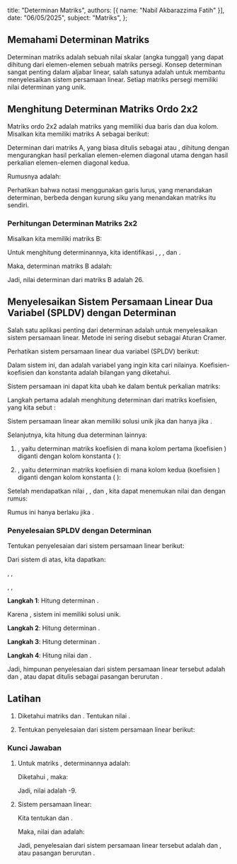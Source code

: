   title: "Determinan Matriks",
  authors: [{ name: "Nabil Akbarazzima Fatih" }],
  date: "06/05/2025",
  subject: "Matriks",
};

## Memahami Determinan Matriks

Determinan matriks adalah sebuah nilai skalar (angka tunggal) yang dapat dihitung dari elemen-elemen sebuah matriks persegi. Konsep determinan sangat penting dalam aljabar linear, salah satunya adalah untuk membantu menyelesaikan sistem persamaan linear. Setiap matriks persegi memiliki nilai determinan yang unik.

## Menghitung Determinan Matriks Ordo 2x2

Matriks ordo 2x2 adalah matriks yang memiliki dua baris dan dua kolom. Misalkan kita memiliki matriks A sebagai berikut:

<BlockMath math="A = \begin{bmatrix} a & b \\ c & d \end{bmatrix}" />

Determinan dari matriks A, yang biasa ditulis sebagai <InlineMath math="\det(A)" /> atau <InlineMath math="|A|" />, dihitung dengan mengurangkan hasil perkalian elemen-elemen diagonal utama dengan hasil perkalian elemen-elemen diagonal kedua.

Rumusnya adalah:

<BlockMath math="\det(A) = |A| = \begin{vmatrix} a & b \\ c & d \end{vmatrix} = ad - bc" />

Perhatikan bahwa notasi <InlineMath math="\begin{vmatrix} a & b \\ c & d \end{vmatrix}" /> menggunakan garis lurus, yang menandakan determinan, berbeda dengan kurung siku <InlineMath math="\begin{bmatrix} a & b \\ c & d \end{bmatrix}" /> yang menandakan matriks itu sendiri.

### Perhitungan Determinan Matriks 2x2

Misalkan kita memiliki matriks B:

<BlockMath math="B = \begin{bmatrix} -1 & 3 \\ -7 & -5 \end{bmatrix}" />

Untuk menghitung determinannya, kita identifikasi <InlineMath math="a = -1" />, <InlineMath math="b = 3" />, <InlineMath math="c = -7" />, dan <InlineMath math="d = -5" />.

Maka, determinan matriks B adalah:

<div className="flex flex-col gap-4">
  <BlockMath math="\det(B) = (-1 \times -5) - (3 \times -7)" />
  <BlockMath math="\det(B) = 5 - (-21)" />
  <BlockMath math="\det(B) = 5 + 21" />
  <BlockMath math="\det(B) = 26" />
</div>

Jadi, nilai determinan dari matriks B adalah 26.

## Menyelesaikan Sistem Persamaan Linear Dua Variabel (SPLDV) dengan Determinan

Salah satu aplikasi penting dari determinan adalah untuk menyelesaikan sistem persamaan linear. Metode ini sering disebut sebagai Aturan Cramer.

Perhatikan sistem persamaan linear dua variabel (SPLDV) berikut:

<div className="flex flex-col gap-4">
  <BlockMath math="a_{11}x + a_{12}y = b_1" />
  <BlockMath math="a_{21}x + a_{22}y = b_2" />
</div>

Dalam sistem ini, <InlineMath math="x" /> dan <InlineMath math="y" /> adalah variabel yang ingin kita cari nilainya. Koefisien-koefisien <InlineMath math="a_{11}, a_{12}, a_{21}, a_{22}" /> dan konstanta <InlineMath math="b_1, b_2" /> adalah bilangan yang diketahui.

Sistem persamaan ini dapat kita ubah ke dalam bentuk perkalian matriks:

<BlockMath math="\begin{bmatrix} a_{11} & a_{12} \\ a_{21} & a_{22} \end{bmatrix} \begin{bmatrix} x \\ y \end{bmatrix} = \begin{bmatrix} b_1 \\ b_2 \end{bmatrix}" />

Langkah pertama adalah menghitung determinan dari matriks koefisien, yang kita sebut <InlineMath math="D" />:

<BlockMath math="D = \begin{vmatrix} a_{11} & a_{12} \\ a_{21} & a_{22} \end{vmatrix} = a_{11}a_{22} - a_{12}a_{21}" />

Sistem persamaan linear akan memiliki solusi unik jika dan hanya jika <InlineMath math="D \neq 0" />.

Selanjutnya, kita hitung dua determinan lainnya:

1.  <InlineMath math="D_x" />, yaitu determinan matriks koefisien di mana kolom
    pertama (koefisien <InlineMath math="x" />) diganti dengan kolom konstanta (<InlineMath math="b_1, b_2" />
    ):

    <BlockMath math="D_x = \begin{vmatrix} b_1 & a_{12} \\ b_2 & a_{22} \end{vmatrix} = b_1a_{22} - a_{12}b_2" />

2.  <InlineMath math="D_y" />, yaitu determinan matriks koefisien di mana kolom
    kedua (koefisien <InlineMath math="y" />) diganti dengan kolom konstanta (<InlineMath math="b_1, b_2" />
    ):

    <BlockMath math="D_y = \begin{vmatrix} a_{11} & b_1 \\ a_{21} & b_2 \end{vmatrix} = a_{11}b_2 - b_1a_{21}" />

Setelah mendapatkan nilai <InlineMath math="D" />, <InlineMath math="D_x" />, dan <InlineMath math="D_y" />, kita dapat menemukan nilai <InlineMath math="x" /> dan <InlineMath math="y" /> dengan rumus:

<div className="flex flex-col gap-4">
  <BlockMath math="x = \frac{D_x}{D}" />
  <BlockMath math="y = \frac{D_y}{D}" />
</div>

Rumus ini hanya berlaku jika <InlineMath math="D \neq 0" />.

### Penyelesaian SPLDV dengan Determinan

Tentukan penyelesaian dari sistem persamaan linear berikut:

<div className="flex flex-col gap-4">
  <BlockMath math="2x - y = 7" />
  <BlockMath math="x - 4y = 14" />
</div>

Dari sistem di atas, kita dapatkan:

<InlineMath math="a_{11} = 2" />, <InlineMath math="a_{12} = -1" />, <InlineMath math="b_1 = 7" />

<InlineMath math="a_{21} = 1" />, <InlineMath math="a_{22} = -4" />, <InlineMath math="b_2 = 14" />

**Langkah 1**: Hitung determinan <InlineMath math="D" />.

<BlockMath math="D = \begin{vmatrix} 2 & -1 \\ 1 & -4 \end{vmatrix} = (2 \times -4) - (-1 \times 1) = -8 - (-1) = -8 + 1 = -7" />
Karena <InlineMath math="D = -7 \neq 0" />, sistem ini memiliki solusi unik.

**Langkah 2**: Hitung determinan <InlineMath math="D_x" />.

<BlockMath math="D_x = \begin{vmatrix} 7 & -1 \\ 14 & -4 \end{vmatrix} = (7 \times -4) - (-1 \times 14) = -28 - (-14) = -28 + 14 = -14" />

**Langkah 3**: Hitung determinan <InlineMath math="D_y" />.

<BlockMath math="D_y = \begin{vmatrix} 2 & 7 \\ 1 & 14 \end{vmatrix} = (2 \times 14) - (7 \times 1) = 28 - 7 = 21" />

**Langkah 4**: Hitung nilai <InlineMath math="x" /> dan <InlineMath math="y" />.

<div className="flex flex-col gap-4">
  <BlockMath math="x = \frac{D_x}{D} = \frac{-14}{-7} = 2" />
  <BlockMath math="y = \frac{D_y}{D} = \frac{21}{-7} = -3" />
</div>

Jadi, himpunan penyelesaian dari sistem persamaan linear tersebut adalah <InlineMath math="x=2" /> dan <InlineMath math="y=-3" />, atau dapat ditulis sebagai pasangan berurutan <InlineMath math="(2, -3)" />.

## Latihan

1.  Diketahui matriks <InlineMath math="M = \begin{bmatrix} 9 & x \\ 8 & -7 \end{bmatrix}" /> dan <InlineMath math="\det(M) = 9" />. Tentukan nilai <InlineMath math="x" />.
2.  Tentukan penyelesaian dari sistem persamaan linear berikut:

    <BlockMath math="\begin{cases} 2x - y = 8 \\ x + 3y = -10 \end{cases}" />

### Kunci Jawaban

1.  Untuk matriks <InlineMath math="M = \begin{bmatrix} 9 & x \\ 8 & -7 \end{bmatrix}" />, determinannya adalah:

    <BlockMath math="\det(M) = (9 \times -7) - (x \times 8) = -63 - 8x" />

    Diketahui <InlineMath math="\det(M) = 9" />, maka:

    <div className="flex flex-col gap-4">
      <BlockMath math="-63 - 8x = 9" />
      <BlockMath math="-8x = 9 + 63" />
      <BlockMath math="-8x = 72" />
      <BlockMath math="x = \frac{72}{-8}" />
      <BlockMath math="x = -9" />
    </div>

    Jadi, nilai <InlineMath math="x" /> adalah -9.

2.  Sistem persamaan linear:

    <div className="flex flex-col gap-4">
      <BlockMath math="2x - y = 8" />
      <BlockMath math="x + 3y = -10" />
    </div>

    Kita tentukan <InlineMath math="D, D_x," /> dan <InlineMath math="D_y" />.

    <div className="flex flex-col gap-4">
      <BlockMath math="D = \begin{vmatrix} 2 & -1 \\ 1 & 3 \end{vmatrix} = (2 \times 3) - (-1 \times 1) = 6 - (-1) = 6 + 1 = 7" />
      <BlockMath math="D_x = \begin{vmatrix} 8 & -1 \\ -10 & 3 \end{vmatrix} = (8 \times 3) - (-1 \times -10) = 24 - 10 = 14" />
      <BlockMath math="D_y = \begin{vmatrix} 2 & 8 \\ 1 & -10 \end{vmatrix} = (2 \times -10) - (8 \times 1) = -20 - 8 = -28" />
    </div>

    Maka, nilai <InlineMath math="x" /> dan <InlineMath math="y" /> adalah:

    <div className="flex flex-col gap-4">
      <BlockMath math="x = \frac{D_x}{D} = \frac{14}{7} = 2" />
      <BlockMath math="y = \frac{D_y}{D} = \frac{-28}{7} = -4" />
    </div>

    Jadi, penyelesaian dari sistem persamaan linear tersebut adalah <InlineMath math="x=2" /> dan <InlineMath math="y=-4" />, atau pasangan berurutan <InlineMath math="(2, -4)" />.
